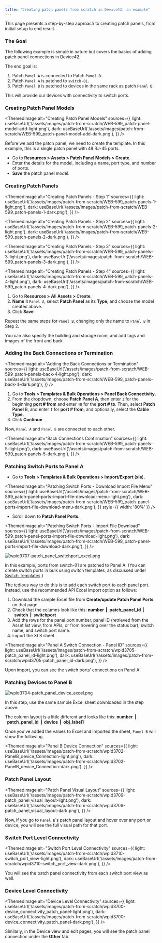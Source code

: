 ```yaml
---
title: "Creating patch panels from scratch in Device42: an example"
---
```



This page presents a step-by-step approach to creating patch panels, from initial setup to end result.

### The Goal

The following example is simple in nature but covers the basics of adding patch panel connections in Device42.

The end goal is:

1. Patch `Panel A` is connected to Patch `Panel B`.
2. Patch `Panel A` is patched to `switch-01`.
3. Patch `Panel B` is patched to devices in the same rack as patch `Panel B`.

This will provide our devices with connectivity to switch ports.

### Creating Patch Panel Models

<ThemedImage
  alt="Creating Patch Panel Models"
  sources={{
    light: useBaseUrl('/assets/images/patch-from-scratch/WEB-599_patch-panel-model-add-light.png'),
    dark: useBaseUrl('/assets/images/patch-from-scratch/WEB-599_patch-panel-model-add-dark.png'),
  }}
/>

Before we add the patch panel, we need to create the template. In this example, this is a single patch panel with 48 RJ-45 ports.

- Go to **Resources > Assets > Patch Panel Models > Create**.
- Enter the details for the model, including a name, port type, and number of ports.
- **Save** the patch panel model.

### Creating Patch Panels

<ThemedImage
  alt="Creating Patch Panels - Step 1"
  sources={{
    light: useBaseUrl('/assets/images/patch-from-scratch/WEB-599_patch-panels-1-light.png'),
    dark: useBaseUrl('/assets/images/patch-from-scratch/WEB-599_patch-panels-1-dark.png'),
  }}
/>

<ThemedImage
  alt="Creating Patch Panels - Step 2"
  sources={{
    light: useBaseUrl('/assets/images/patch-from-scratch/WEB-599_patch-panels-2-light.png'),
    dark: useBaseUrl('/assets/images/patch-from-scratch/WEB-599_patch-panels-2-dark.png'),
  }}
/>

<ThemedImage
  alt="Creating Patch Panels - Step 3"
  sources={{
    light: useBaseUrl('/assets/images/patch-from-scratch/WEB-599_patch-panels-3-light.png'),
    dark: useBaseUrl('/assets/images/patch-from-scratch/WEB-599_patch-panels-3-dark.png'),
  }}
/>

<ThemedImage
  alt="Creating Patch Panels - Step 4"
  sources={{
    light: useBaseUrl('/assets/images/patch-from-scratch/WEB-599_patch-panels-4-light.png'),
    dark: useBaseUrl('/assets/images/patch-from-scratch/WEB-599_patch-panels-4-dark.png'),
  }}
/>

1. Go to **Resources > All Assets > Create**.
2. **Name** it `Panel A`, select **Patch Panel** as its **Type**, and choose the model created above.
3. Click **Save**.

Repeat the same steps for `Panel B`, changing only the name to `Panel B` in Step 2.

You can also specify the building and storage room, and add tags and images of the front and back.

### Adding the Back Connections or Termination

<ThemedImage
  alt="Adding the Back Connections or Termination"
  sources={{
    light: useBaseUrl('/assets/images/patch-from-scratch/WEB-599_patch-panels-back-4-light.png'),
    dark: useBaseUrl('/assets/images/patch-from-scratch/WEB-599_patch-panels-back-4-dark.png'),
  }}
/>

1. Go to **Tools > Templates & Bulk Operations > Panel Back Connectivity**.
2. From the dropdown, choose **Patch Panel A**, then enter `1` for the beginning **port # from** and enter `48` for the **port # to**. Then, select **Patch Panel** B, and enter `1` for **port # from**, and optionally, select the **Cable Type**.
3. Click **Continue**.

Now, `Panel A` and `Panel B` are connected to each other.

<ThemedImage
  alt="Back Connections Confirmation"
  sources={{
    light: useBaseUrl('/assets/images/patch-from-scratch/WEB-599_patch-panels-5-light.png'),
    dark: useBaseUrl('/assets/images/patch-from-scratch/WEB-599_patch-panels-5-dark.png'),
  }}
/>

### Patching Switch Ports to Panel A

- Go to **Tools > Templates & Bulk Operations > Import/Export (xls)**.

<ThemedImage
  alt="Patching Switch Ports - Download Import File Menu"
  sources={{
    light: useBaseUrl('/assets/images/patch-from-scratch/WEB-599_patch-panel-ports-import-file-download-menu-light.png'),
    dark: useBaseUrl('/assets/images/patch-from-scratch/WEB-599_patch-panel-ports-import-file-download-menu-dark.png'),
  }}
  style={{ width: '80%' }} 
/>

- Scroll down to **Patch Panel Ports**.

<ThemedImage
  alt="Patching Switch Ports - Import File Download"
  sources={{
    light: useBaseUrl('/assets/images/patch-from-scratch/WEB-599_patch-panel-ports-import-file-download-light.png'),
    dark: useBaseUrl('/assets/images/patch-from-scratch/WEB-599_patch-panel-ports-import-file-download-dark.png'),
  }}
/>

![wpid3707-patch_panel_switchport_excel.png](/assets/images/wpid3707-patch_panel_switchport_excel.png)

In this example, ports from switch-01 are patched to Panel A. (You can create switch ports in bulk using switch templates, as discussed under [Switch Templates](infrastructure-management/ipam/switch-templates.mdx).)

The tedious way to do this is to add each switch port to each panel port. Instead, use the recommended API Excel import option as follows:

1. Download the sample Excel file from **Create/update Patch Panel Ports** on that page.
2. Check that the columns look like this: **number  |  patch_panel_id  |  switch  |  switchport**
3. Add the rows for the panel port number, panel ID (retrieved from the Asset list view, from APIs, or from hovering over the status bar), switch name, and switch port name.
4. Import the XLS sheet.

<ThemedImage
  alt="Panel A Switch Connection - Panel ID"
  sources={{
    light: useBaseUrl('/assets/images/patch-from-scratch/wpid3705-patch_panel_id-light.png'),
    dark: useBaseUrl('/assets/images/patch-from-scratch/wpid3705-patch_panel_id-dark.png'),
  }}
/>

Upon import, you can see the switch ports' connections on Panel A.

### Patching Devices to Panel B

![wpid3704-patch_panel_device_excel.png](/assets/images/wpid3704-patch_panel_device_excel.png)

In this step, use the same sample Excel sheet downloaded in the step above.

The column layout is a little different and looks like this: **number  |  patch_panel_id  |  device  |  obj_label1**

Once you've added the values to Excel and imported the sheet, `Panel B` will show the following.

<ThemedImage
  alt="Panel B Device Connection"
  sources={{
    light: useBaseUrl('/assets/images/patch-from-scratch/wpid3702-PanelB_device_Connection-light.png'),
    dark: useBaseUrl('/assets/images/patch-from-scratch/wpid3702-PanelB_device_Connection-dark.png'),
  }}
/>

### Patch Panel Layout

<ThemedImage
  alt="Patch Panel Visual Layout"
  sources={{
    light: useBaseUrl('/assets/images/patch-from-scratch/wpid3709-patch_panel_visual_layout-light.png'),
    dark: useBaseUrl('/assets/images/patch-from-scratch/wpid3709-patch_panel_visual_layout-dark.png'),
  }}
/>

Now, if you go to `Panel B`'s patch panel layout and hover over any port or device, you will see the full visual path for that port.

### Switch Port Level Connectivity

<ThemedImage
  alt="Switch Port Level Connectivity"
  sources={{
    light: useBaseUrl('/assets/images/patch-from-scratch/wpid3710-switch_port_view-light.png'),
    dark: useBaseUrl('/assets/images/patch-from-scratch/wpid3710-switch_port_view-dark.png'),
  }}
/>

You will see the patch panel connectivity from each switch port view as well.

### Device Level Connectivity

<ThemedImage
  alt="Device Level Connectivity"
  sources={{
    light: useBaseUrl('/assets/images/patch-from-scratch/wpid3700-device_connectivity_patch_panel-light.png'),
    dark: useBaseUrl('/assets/images/patch-from-scratch/wpid3700-device_connectivity_patch_panel-dark.png'),
  }}
/>

Similarly, in the Device view and edit pages, you will see the patch panel connection under the **Other** tab.
